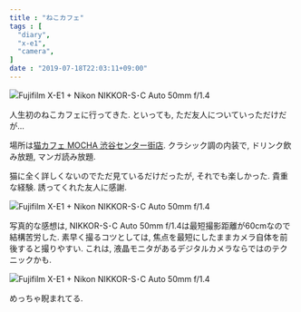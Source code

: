 ```yaml
---
title : "ねこカフェ"
tags : [
  "diary",
  "x-e1",
  "camera",
]
date : "2019-07-18T22:03:11+09:00"
---
```


![Fujifilm X-E1 + Nikon NIKKOR-S･C Auto 50mm f/1.4](./cat-cafe-1.jpg)

人生初のねこカフェに行ってきた. といっても, ただ友人についていっただけだが...

場所は[猫カフェ MOCHA 渋谷センター街店](http://catmocha.jp/shibuya/).
クラシック調の内装で, ドリンク飲み放題, マンガ読み放題.

猫に全く詳しくないのでただ見ているだけだったが, それでも楽しかった. 貴重な経験. 誘ってくれた友人に感謝.   

![Fujifilm X-E1 + Nikon NIKKOR-S･C Auto 50mm f/1.4](./cat-cafe-2.jpg)

写真的な感想は, NIKKOR-S･C Auto 50mm f/1.4は最短撮影距離が60cmなので結構苦労した.
素早く撮るコツとしては, 焦点を最短にしたままカメラ自体を前後すると撮りやすい.
これは, 液晶モニタがあるデジタルカメラならではのテクニックかも.   

![Fujifilm X-E1 + Nikon NIKKOR-S･C Auto 50mm f/1.4](cat-cafe-3.jpg)

めっちゃ睨まれてる.
